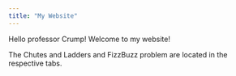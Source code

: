 ```yaml
---
title: "My Website"
---
```


Hello professor Crump! Welcome to my website!

The Chutes and Ladders and FizzBuzz problem are located in the respective tabs.